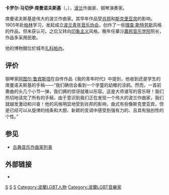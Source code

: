 {{noteTA
|G1=Music
|T=zh-cn:卡罗尔·席曼诺夫斯基; zh-hk:卡羅爾·史曼諾夫斯基;
|1=zh-cn:席曼诺夫斯基; zh-hk:史曼諾夫斯基;
}}
{{Infobox classical
| 中文名 = 席曼诺夫斯基
| 画像 = Karol Szymanowski.jpg
| 附注 =      
| 原文名 = Karol Maciej Szymanowski         
| 国别 = 波兰  
| 出生日期 = 1882年10月6日
| 出生地 = 乌克兰蒂莫斯佐夫卡
| 逝世日期 = 1937年3月29日(54歲)
| 逝世地 = 洛桑
| 所属时期 = 浪漫主义，20世纪
| 所属乐派 =  
| 擅长作品类型 = 管弦乐，歌剧，芭蕾，室内乐，钢琴独奏曲，宗教音乐，艺术歌曲
| 代表作 = 四部交响曲，两部小提琴协奏曲，歌剧《罗杰王》，芭蕾《哈尔纳西》，圣母悼歌，小提琴《神话》，钢琴《假面》，三首钢琴奏鸣曲，声乐套曲《童话中的公主之歌》，《哈菲兹情歌集》
| 师从 = [[诺斯科夫斯基|诺斯科夫斯基]]
| 学生 = [[米奇斯瓦夫·魏因贝格|魏因贝格]]
| 官方网站 = 
}}

'''卡罗尔·马切伊·席曼诺夫斯基'''（{{lang-pl|'''Karol Maciej Szymanowski'''}}，{{bd|1882年|10月6日|1937年|3月29日|catIdx=S}}），[[波兰|波兰]]作曲家、钢琴演奏家。

席曼诺夫斯基是伟大的波兰作曲家。其早年作品受[[肖邦|肖邦]]和[[斯克里亚宾|斯克里亚宾]]的影响。1905年赴[[柏林|柏林]]学习，发起成立[[波兰青年音乐协会|波兰青年音乐协会]]，创作了一些[[理查·斯特劳斯|理查·斯特劳斯]]风格的作品，但未获认可。之后又转向[[印象主义|印象主义]]风格。晚年任華沙[[蕭邦音乐学院|蕭邦音乐学院]]院长，作品多采用民歌。

他的博物館位於城市[[扎科帕內|扎科帕內]]。

==评价==
钢琴家[[阿图尔·鲁宾斯坦|阿图尔·鲁宾斯坦]]在自传作品《我的青年时代》中提到，他收到还是学生的席曼诺夫斯基的手稿——“我们确信会看到一个学童的幼稚的涂鸦。然而，一首前奏曲的头几个小节一弹，我们俩的惊讶就难以形容。这是大师谱写的音乐呀！我们热切地读完了所有的手稿，由于意识到我们正在发现一个伟大的波兰作曲家，我们就越发激动和兴奋！他的风格明显地受到肖邦的影响，曲式有些像斯克里亚宾，但是已经可以从旋律的线条和大胆、新颖的变调中感受到强有力的、且具有独创性的个性。”
==参见==
* [[古典音乐作曲家列表|古典音乐作曲家列表]]

==外部链接==
*{{IMSLP|id=Szymanowski%2C_Karol|cname=席曼诺夫斯基}}

{{Authority control}}
{{古典音乐作曲家小作品}}

[[Category:波兰作曲家|S]]
[[Category:浪漫主义作曲家|S]]
[[Category:20世纪作曲家|S]]
[[Category:波蘭LGBT人物|Category:波蘭LGBT人物]]
[[Category:波蘭LGBT音樂家|Category:波蘭LGBT音樂家]]